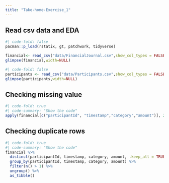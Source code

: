 ```yaml
---
title: "Take-home-Exercise_1"
---
```


## Read csv data and EDA
```r
#| code-fold: false
pacman::p_load(rstatix, gt, patchwork, tidyverse)

financial<- read_csv("data/FinancialJournal.csv",show_col_types = FALSE)
glimpse(financial,width=NULL)

```

```r
#| code-fold: false
participants <- read_csv("data/Participants.csv",show_col_types = FALSE)
glimpse(participants,width=NULL)
```
## Checking missing value
```r
#| code-fold: true
#| code-summary: "Show the code"
apply(financial[c("participantId", "timestamp","category","amount")], 2, function(x) sum(is.na(x)))

```
## Checking duplicate rows
```r
#| code-fold: true
#| code-summary: "Show the code"
financial %>%
  distinct(participantId, timestamp, category, amount, .keep_all = TRUE) %>%
  group_by(participantId, timestamp, category, amount) %>%
  filter(n() > 1) %>%
  ungroup() %>%
  as_tibble()


```

  